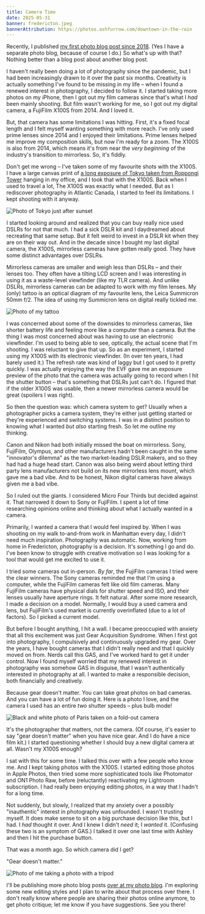 ```yaml
---
title: Camera Time
date: 2025-05-31
banner: fredericton.jpeg
bannerAttribution: https://photos.ashfurrow.com/downtown-in-the-rain
---
```


Recently, I published [my first photo blog post since 2018](https://photos.ashfurrow.com/downtown-in-the-rain). (Yes I have a separate photo blog, because of course I do.) So what's up with that? Nothing better than a blog post about another blog post.

I haven't really been doing a lot of photography since the pandemic, but I had been increasingly drawn to it over the past six months. Creativity is actually something I've found to be missing in my life – when I found a renewed interest in photography, I decided to follow it. I started taking more photos on my iPhone, then I got out my film cameras since that's what I _had_ been mainly shooting. But film wasn't working for me, so I got out my digital camera, a FujiFilm X100S from 2014. And I loved it.

But, that camera has some limitations I was hitting. First, it's a fixed focal length and I felt myself wanting something with more reach. I've only used prime lenses since 2014 and I enjoyed their limitations. Prime lenses helped me improve my composition skills, but now I'm ready for a zoom. The X100S is also from 2014, which means it's from near the _very beginning_ of the industry's transition to mirrorless. So, it's fiddly.

Don't get me wrong – I've taken some of my favourite shots with the X100S. I have a large canvas print of [a long exposure of Tokyo taken from Roppongi Tower](https://photos.ashfurrow.com/losing-myself-in-tokyo/photos/2580931) hanging in my office, and I took that with the X100S. Back when I used to travel a lot, The X100S was exactly what I needed. But as I rediscover photography in Atlantic Canada, I started to feel its limitations. I kept shooting with it anyway.

<Wide>

![Photo of Tokyo just after sunset](./tokyo.jpg)

</Wide>

I started looking around and realized that you can buy really nice used DSLRs for not that much. I had a sick DSLR kit and I daydreamed about recreating that same setup. But it felt weird to invest in a DSLR kit when they are on their way out. And in the decade since I bought my last digital camera, the X100S, mirrorless cameras have gotten really good. They have some distinct advantages over DSLRs.

Mirrorless cameras are smaller and weigh less than DSLRs – and their lenses too. They often have a tilting LCD screen and I was interesting in using it as a waste-level viewfinder (like my TLR camera). And unlike DSLRs, mirrorless cameras can be adapted to work with my film lenses. My (only) tattoo is an optical diagram of my favourite lens, the Leica Summicron 50mm f/2. The idea of using my Summicron lens on digital really tickled me.

<Narrow>

![Photo of my tattoo](./tattoo.jpeg)

</Narrow>

I was concerned about some of the downsides to mirrorless cameras, like shorter battery life and feeling more like a computer than a camera. But the thing I was most concerned about was having to use an electronic viewfinder. I'm used to being able to see, optically, the actual scene that I'm shooting. I was reluctant to give that up. So as an experiment, I started using my X100S with its electronic viewfinder. (In over ten years, I had barely used it.) The refresh rate was kind of laggy but I got used to it pretty quickly. I was actually enjoying the way the EVF gave me an exposure preview of the photo that the camera was actually going to record when I hit the shutter button – that's something that DSLRs just can't do. I figured that if the older X100S was usable, then a newer mirrorless camera would be great (spoilers I was right).

So then the question was: which camera system to get? Usually when a photographer picks a camera system, they're either just getting started or they're experienced and switching systems. I was in a distinct position to knowing what I wanted _but also_ starting fresh. So let me outline my thinking. 

Canon and Nikon had both initially missed the boat on mirrorless. Sony, FujiFilm, Olympus, and other manufacturers hadn't been caught in the same "innovator's dilemma" as the two market-leading DSLR makers, and so they had had a huge head start. Canon was also being weird about letting third party lens manufacturers not build on its new mirrorless lens mount, which gave me a bad vibe. And to be honest, Nikon digital cameras have always given me a bad vibe. 

So I ruled out the giants. I considered Micro Four Thirds but decided against it. That narrowed it down to Sony or FujiFilm. I spent a lot of time researching opinions online and thinking about what I actually wanted in a camera.

Primarily, I wanted a camera that I would feel inspired by. When I was shooting on my walk to-and-from work in Manhattan every day, I didn't need much inspiration. Photography was automatic. Now, working from home in Fredericton, photography is a decision. It's something I go and do. I've been know to struggle with creative motivation so I was looking for a tool that would get me excited to use it.

I tried some cameras out in-person. _By far_, the FujiFilm cameras I tried were the clear winners. The Sony cameras reminded me that I'm using a computer, while the FujiFilm cameras felt like old film cameras. Many FujiFilm cameras have physical dials for shutter speed and ISO, and their lenses usually have aperture rings. It felt natural. After some more research, I made a decision on a model. Normally, I would buy a used camera and lens, but FujiFilm's used market is currently overinflated (due to a lot of factors). So I picked a current model.

But before I bought anything, I hit a wall. I became preoccupied with anxiety that all this excitement was just Gear Acquisition Syndrome. When I first got into photography, I compulsively and continuously upgraded my gear. Over the years, I have bought cameras that I didn't really need and that I quickly moved on from. Nerds call this GAS, and I've worked hard to get it under control. Now I found myself worried that my renewed interest in photography was somehow GAS in disguise, that I wasn't authentically interested in photography at all. I wanted to make a responsible decision, both financially and creatively.

Because gear doesn't matter. You can take great photos on bad cameras. And you can have a lot of fun doing it. Here is a photo I love, and the camera I used has an entire _two_ shutter speeds – plus bulb mode! 

<Wide>

![Black and white photo of Paris taken on a fold-out camera](./paris.jpg)

</Wide>

It's the photographer that matters, not the camera. (Of course, it's easier to say "gear doesn't matter" when you have nice gear. And I do have a nice film kit.) I started questioning whether I should buy a new digital camera at all. Wasn't my X100S enough?

I sat with this for some time. I talked this over with a few people who know me. And I kept taking photos with the X100S. I started editing those photos in Apple Photos, then tried some more sophisticated tools like Photomator and ON1 Photo Raw, before (reluctantly) reactivating my Lightroom subscription. I had really been enjoying editing photos, in a way that I hadn't for a long time. 
 
Not suddenly, but slowly, I realized that my anxiety over a possibly "inauthentic" interest in photography was unfounded. I wasn't trusting myself. It does make sense to sit on a big purchase decision like this, but I had. I _had_ thought it over. And I knew I didn't _need_ it; I _wanted_ it. (Confusing these two is an symptom of GAS.) I talked it over one last time with Ashley and then I hit the purchase button. 

That was a month ago. So which camera did I get? 

"Gear doesn't matter."

<Narrow>

![Photo of me taking a photo with a tripod](./me.jpeg)

</Narrow>

I'll be publishing more photo blog posts [over at my photo blog](https://photos.ashfurrow.com). I'm exploring some new editing styles and I plan to write about that process over there. I don't really know where people are sharing their photos online anymore, to get photo critique; let me know if you have suggestions. See you there! 

